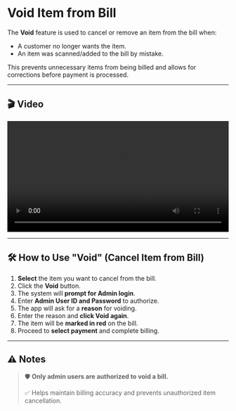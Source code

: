# Void Item from Bill

The **Void** feature is used to cancel or remove an item from the bill when:

- A customer no longer wants the item.
- An item was scanned/added to the bill by mistake.

This prevents unnecessary items from being billed and allows for corrections before payment is processed.

---

## 🎬 Video

<video controls width="100%">
  <source src="https://raw.githubusercontent.com/GunaMyCom/smartposv7/master/docs/assets/videos/void.mp4" type="video/mp4" />
  Your browser does not support the video tag.
</video>

---


## 🛠️ How to Use "Void" (Cancel Item from Bill)

1. **Select** the item you want to cancel from the bill.
2. Click the **Void** button.
3. The system will **prompt for Admin login**.
4. Enter **Admin User ID and Password** to authorize.
5. The app will ask for a **reason** for voiding.
6. Enter the reason and **click Void again**.
7. The item will be **marked in red** on the bill.
8. Proceed to **select payment** and complete billing.

---

## ⚠️ Notes

> 🛡️ **Only admin users are authorized to void a bill.**
>
> ✅ Helps maintain billing accuracy and prevents unauthorized item cancellation.

